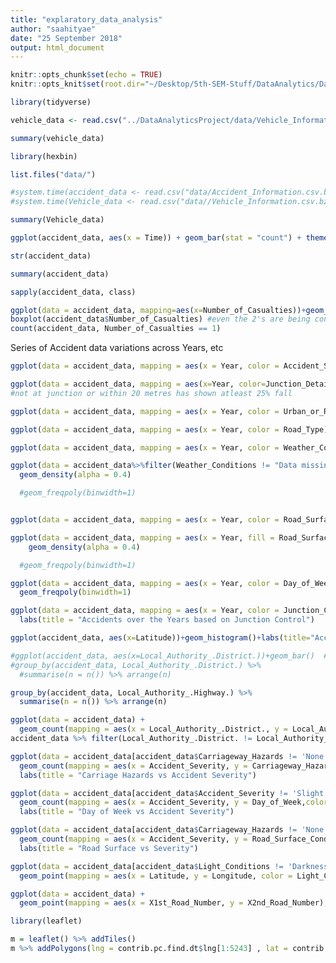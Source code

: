 ```yaml
---
title: "explaratory_data_analysis"
author: "saahityae"
date: "25 September 2018"
output: html_document
---
```


```r
knitr::opts_chunk$set(echo = TRUE)
knitr::opts_knit$set(root.dir="~/Desktop/5th-SEM-Stuff/DataAnalytics/DataAnalyticsProject/")
```

```r
library(tidyverse)
```
```r
vehicle_data <- read.csv("../DataAnalyticsProject/data/Vehicle_Information.csv.bz2")
```

```r
summary(vehicle_data)
```

```r
library(hexbin)
```

```r
list.files("data/")
```
```r
#system.time(accident_data <- read.csv("data/Accident_Information.csv.bz2"))
#system.time(Vehicle_data <- read.csv("data//Vehicle_Information.csv.bz2"))
```

```r
summary(Vehicle_data)
```

```r
ggplot(accident_data, aes(x = Time)) + geom_bar(stat = "count") + theme(axis.text.x = element_text(angle = 90, hjust = 1))
```

```r
str(accident_data)
```
```r
summary(accident_data)
```

```r
sapply(accident_data, class)
```

```r
ggplot(data = accident_data, mapping=aes(x=Number_of_Casualties))+geom_histogram(binwidth = 1)
boxplot(accident_data$Number_of_Casualties) #even the 2's are being considered as outliers, Why is 1 the most common value
count(accident_data, Number_of_Casualties == 1)
```
Series of Accident data variations across Years, etc
```r
ggplot(data = accident_data, mapping = aes(x = Year, color = Accident_Severity))+geom_freqpoly(binwidth=1)
```

```r
ggplot(data = accident_data, mapping = aes(x=Year, color=Junction_Detail))+geom_freqpoly(binwidth=1)
#not at junction or within 20 metres has shown atleast 25% fall
```

```r
ggplot(data = accident_data, mapping = aes(x = Year, color = Urban_or_Rural_Area))+geom_freqpoly(binwidth=1)
```

```r
ggplot(data = accident_data, mapping = aes(x = Year, color = Road_Type))+geom_freqpoly(binwidth=1)
```

```r
ggplot(data = accident_data, mapping = aes(x = Year, color = Weather_Conditions))+geom_freqpoly(binwidth=1)
```

```r
ggplot(data = accident_data%>%filter(Weather_Conditions != "Data missing or out of range"), mapping = aes(x = Year, y = ..density.. ,fill = Weather_Conditions))+
  geom_density(alpha = 0.4)

  #geom_freqpoly(binwidth=1)
```

```r

```

```r
ggplot(data = accident_data, mapping = aes(x = Year, color = Road_Surface_Conditions))+geom_freqpoly(binwidth=1)
```

```r
ggplot(data = accident_data, mapping = aes(x = Year, fill = Road_Surface_Conditions, y = ..density.. ))+
    geom_density(alpha = 0.4)

  #geom_freqpoly(binwidth=1)

```

```r
ggplot(data = accident_data, mapping = aes(x = Year, color = Day_of_Week))+
  geom_freqpoly(binwidth=1)
```

```r
ggplot(data = accident_data, mapping = aes(x = Year, color = Junction_Control))+geom_freqpoly(binwidth=1)+
  labs(title = "Accidents over the Years based on Junction Control")
```

```r
ggplot(accident_data, aes(x=Latitude))+geom_histogram()+labs(title="Accidents by latitude") #lattitude of london is 51.5
```

```r
#ggplot(accident_data, aes(x=Local_Authority_.District.))+geom_bar()  #bad viz
#group_by(accident_data, Local_Authority_.District.) %>%
  #summarise(n = n()) %>% arrange(n)
```

```r
group_by(accident_data, Local_Authority_.Highway.) %>%
  summarise(n = n()) %>% arrange(n)
```

```r
ggplot(data = accident_data) +
  geom_count(mapping = aes(x = Local_Authority_.District., y = Local_Authority_.Highway.))
accident_data %>% filter(Local_Authority_.District. != Local_Authority_.Highway.) %>% nrow()
```

```r

ggplot(data = accident_data[accident_data$Carriageway_Hazards != 'None', ]) +
  geom_count(mapping = aes(x = Accident_Severity, y = Carriageway_Hazards)) +
  labs(title = "Carriage Hazards vs Accident Severity")

```

```r
ggplot(data = accident_data[accident_data$Accident_Severity != 'Slight', ]) +
  geom_count(mapping = aes(x = Accident_Severity, y = Day_of_Week,color = Day_of_Week)) +
  labs(title = "Day of Week vs Accident Severity")
```

```r
ggplot(data = accident_data[accident_data$Carriageway_Hazards != 'None', ]) +
  geom_count(mapping = aes(x = Accident_Severity, y = Road_Surface_Conditions)) +
  labs(title = "Road Surface vs Severity")
```

```r

ggplot(data = accident_data[accident_data$Light_Conditions != 'Darkness - lighting unknown', ]) +
  geom_point(mapping = aes(x = Latitude, y = Longitude, color = Light_Conditions), alpha = 0.01) + guides(colour = guide_legend(override.aes = list(alpha = 1)))

```

```r
ggplot(data = accident_data) +
  geom_point(mapping = aes(x = X1st_Road_Number, y = X2nd_Road_Number), alpha = 0.007)
```

```r
library(leaflet)
```

```r
m = leaflet() %>% addTiles() 
m %>% addPolygons(lng = contrib.pc.find.dt$lng[1:5243] , lat = contrib.pc.find.dt$lat[1:5243] , fillColor = "blue" , color = "black", weight = 1)
```
